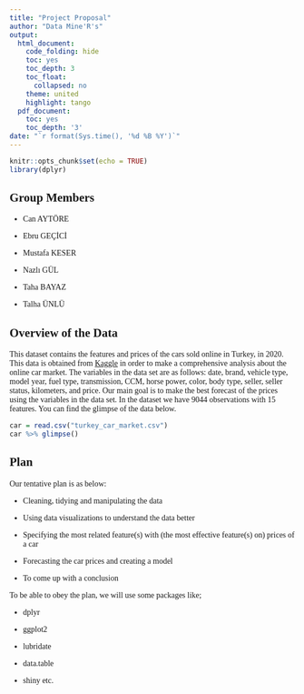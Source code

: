 ```yaml
---
title: "Project Proposal"
author: "Data Mine'R's"
output: 
  html_document:
    code_folding: hide
    toc: yes
    toc_depth: 3
    toc_float:
      collapsed: no
    theme: united
    highlight: tango
  pdf_document:
    toc: yes
    toc_depth: '3'
date: "`r format(Sys.time(), '%d %B %Y')`"
---
```

<style>
#TOC {
 color: 
 font-family: Calibri;
 background-color:
 border-color: darkred;
}
#header {
 color: darkred;
 font-family: Calibri;
 background-color:
}
body {
 font-family: Calibri;
 }
 
</style>

```r
knitr::opts_chunk$set(echo = TRUE)
library(dplyr)
```



## Group Members


- Can AYTÖRE

- Ebru GEÇİCİ

- Mustafa KESER

- Nazlı GÜL

- Taha BAYAZ

- Talha ÜNLÜ


## Overview of the Data


This dataset contains the features and prices of the cars sold online in Turkey, in 2020. This data is obtained from [Kaggle](https://www.kaggle.com/alpertemel/turkey-car-market-2020) in order to make a comprehensive analysis about the online car market. The variables in the data set are as follows: date, brand, vehicle type, model year, fuel type, transmission, CCM, horse power, color, body type, seller, seller status, kilometers, and price.  Our main goal is to  make the best forecast of the prices using the variables in the data set.
In the dataset we have 9044 observations with 15 features. You can find the glimpse of the data below.

```r
car = read.csv("turkey_car_market.csv")
car %>% glimpse()
```


## Plan


Our tentative plan is as below:

-	Cleaning, tidying and manipulating the data

-	Using data visualizations to understand the data better

-	Specifying the most related feature(s) with (the most effective feature(s) on) prices of a car

-	Forecasting the car prices and creating a model

-	To come up with a conclusion

To be able to obey the plan, we will use some packages like;

- dplyr

- ggplot2

- lubridate 

- data.table

- shiny etc.